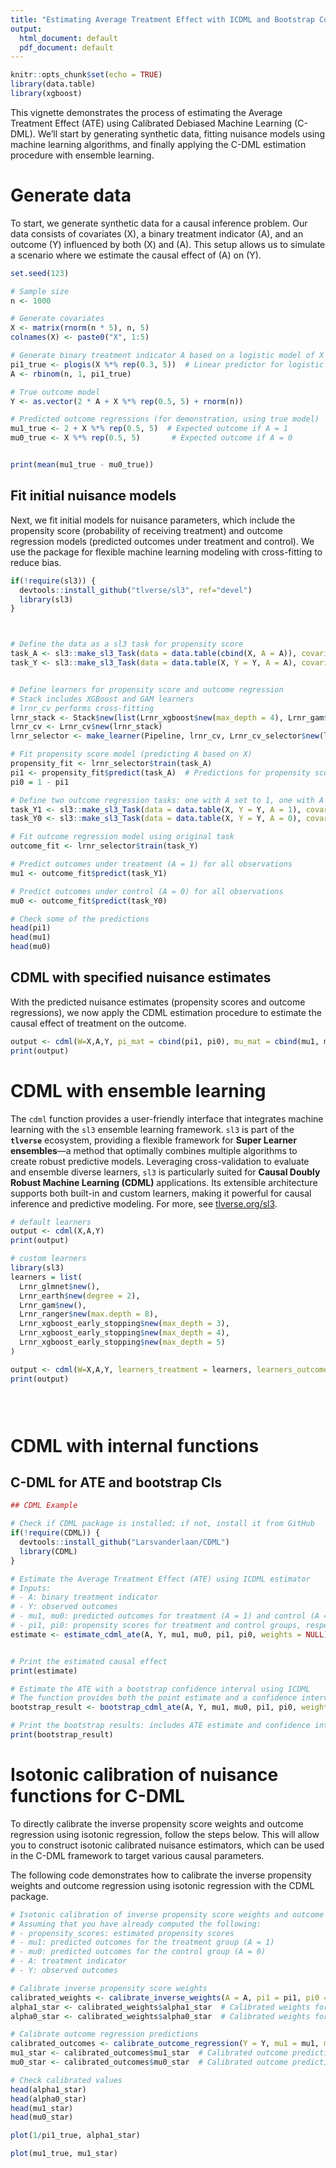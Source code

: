 ```yaml
---
title: "Estimating Average Treatment Effect with ICDML and Bootstrap Confidence Intervals"
output:
  html_document: default
  pdf_document: default
---
```


```r
knitr::opts_chunk$set(echo = TRUE)
library(data.table)
library(xgboost)
```



This vignette demonstrates the process of estimating the Average Treatment Effect (ATE) using Calibrated Debiased Machine Learning (C-DML). We'll start by generating synthetic data, fitting nuisance models using machine learning algorithms, and finally applying the C-DML estimation procedure with ensemble learning.




# Generate data

To start, we generate synthetic data for a causal inference problem. Our data consists of covariates \(X\), a binary treatment indicator \(A\), and an outcome \(Y\) influenced by both \(X\) and \(A\). This setup allows us to simulate a scenario where we estimate the causal effect of \(A\) on \(Y\).



```r
set.seed(123)

# Sample size
n <- 1000

# Generate covariates
X <- matrix(rnorm(n * 5), n, 5)
colnames(X) <- paste0("X", 1:5)

# Generate binary treatment indicator A based on a logistic model of X
pi1_true <- plogis(X %*% rep(0.3, 5))  # Linear predictor for logistic model
A <- rbinom(n, 1, pi1_true)

# True outcome model
Y <- as.vector(2 * A + X %*% rep(0.5, 5) + rnorm(n))

# Predicted outcome regressions (for demonstration, using true model)
mu1_true <- 2 + X %*% rep(0.5, 5)  # Expected outcome if A = 1
mu0_true <- X %*% rep(0.5, 5)       # Expected outcome if A = 0


print(mean(mu1_true - mu0_true))
```

## Fit initial nuisance models 

Next, we fit initial models for nuisance parameters, which include the propensity score (probability of receiving treatment) and outcome regression models (predicted outcomes under treatment and control). We use the \texttt{sl3} package for flexible machine learning modeling with cross-fitting to reduce bias.



```r
if(!require(sl3)) {
  devtools::install_github("tlverse/sl3", ref="devel")
  library(sl3)
}



# Define the data as a sl3 task for propensity score
task_A <- sl3::make_sl3_Task(data = data.table(cbind(X, A = A)), covariates = colnames(X), outcome = "A", outcome_type = "binomial")
task_Y <- sl3::make_sl3_Task(data = data.table(X, Y = Y, A = A), covariates = c(colnames(X), "A"), outcome = "Y", outcome_type = "continuous")


# Define learners for propensity score and outcome regression
# Stack includes XGBoost and GAM learners
# lrnr_cv performs cross-fitting
lrnr_stack <- Stack$new(list(Lrnr_xgboost$new(max_depth = 4), Lrnr_gam$new()))
lrnr_cv <- Lrnr_cv$new(lrnr_stack)
lrnr_selector <- make_learner(Pipeline, lrnr_cv, Lrnr_cv_selector$new(loss_squared_error))

# Fit propensity score model (predicting A based on X)
propensity_fit <- lrnr_selector$train(task_A)
pi1 <- propensity_fit$predict(task_A)  # Predictions for propensity scores
pi0 = 1 - pi1

# Define two outcome regression tasks: one with A set to 1, one with A set to 0
task_Y1 <- sl3::make_sl3_Task(data = data.table(X, Y = Y, A = 1), covariates = c(colnames(X), "A"), outcome = "Y", outcome_type = "continuous")
task_Y0 <- sl3::make_sl3_Task(data = data.table(X, Y = Y, A = 0), covariates = c(colnames(X), "A"), outcome = "Y", outcome_type = "continuous")

# Fit outcome regression model using original task
outcome_fit <- lrnr_selector$train(task_Y)

# Predict outcomes under treatment (A = 1) for all observations
mu1 <- outcome_fit$predict(task_Y1)

# Predict outcomes under control (A = 0) for all observations
mu0 <- outcome_fit$predict(task_Y0)

# Check some of the predictions
head(pi1)
head(mu1)
head(mu0)


```

## CDML with specified nuisance estimates

With the predicted nuisance estimates (propensity scores and outcome regressions), we now apply the CDML estimation procedure to estimate the causal effect of treatment on the outcome.


```r

output <- cdml(W=X,A,Y, pi_mat = cbind(pi1, pi0), mu_mat = cbind(mu1, mu0))
print(output)

```



# CDML with ensemble learning

The `cdml` function provides a user-friendly interface that integrates machine learning with the `sl3` ensemble learning framework. `sl3` is part of the **`tlverse`** ecosystem, providing a flexible framework for **Super Learner ensembles**—a method that optimally combines multiple algorithms to create robust predictive models. Leveraging cross-validation to evaluate and ensemble diverse learners, `sl3` is particularly suited for **Causal Doubly Robust Machine Learning (CDML)** applications. Its extensible architecture supports both built-in and custom learners, making it powerful for causal inference and predictive modeling. For more, see [tlverse.org/sl3](https://tlverse.org/sl3/).



```r

# default learners
output <- cdml(X,A,Y)
print(output)

# custom learners
library(sl3)
learners = list(
  Lrnr_glmnet$new(),
  Lrnr_earth$new(degree = 2),
  Lrnr_gam$new(),
  Lrnr_ranger$new(max.depth = 8),
  Lrnr_xgboost_early_stopping$new(max_depth = 3),
  Lrnr_xgboost_early_stopping$new(max_depth = 4),
  Lrnr_xgboost_early_stopping$new(max_depth = 5)
)

output <- cdml(W=X,A,Y, learners_treatment = learners, learners_outcome = learners)
print(output)


 

```



# CDML with internal functions

 


## C-DML for ATE and bootstrap CIs

```r
## CDML Example

# Check if CDML package is installed; if not, install it from GitHub
if(!require(CDML)) {
  devtools::install_github("Larsvanderlaan/CDML")
  library(CDML)
}

# Estimate the Average Treatment Effect (ATE) using ICDML estimator
# Inputs: 
# - A: binary treatment indicator
# - Y: observed outcomes
# - mu1, mu0: predicted outcomes for treatment (A = 1) and control (A = 0)
# - pi1, pi0: propensity scores for treatment and control groups, respectively
estimate <- estimate_cdml_ate(A, Y, mu1, mu0, pi1, pi0, weights = NULL) 


# Print the estimated causal effect
print(estimate)

# Estimate the ATE with a bootstrap confidence interval using ICDML
# The function provides both the point estimate and a confidence interval
bootstrap_result <- bootstrap_cdml_ate(A, Y, mu1, mu0, pi1, pi0, weights = NULL) 

# Print the bootstrap results: includes ATE estimate and confidence interval
print(bootstrap_result)


```



# Isotonic calibration of nuisance functions for C-DML


To directly calibrate the inverse propensity score weights and outcome regression using isotonic regression, follow the steps below. This will allow you to construct isotonic calibrated nuisance estimators, which can be used in the C-DML framework to target various causal parameters.


The following code demonstrates how to calibrate the inverse propensity weights and outcome regression using isotonic regression with the CDML package.


```r

# Isotonic calibration of inverse propensity score weights and outcome regression
# Assuming that you have already computed the following:
# - propensity_scores: estimated propensity scores
# - mu1: predicted outcomes for the treatment group (A = 1)
# - mu0: predicted outcomes for the control group (A = 0)
# - A: treatment indicator
# - Y: observed outcomes

# Calibrate inverse propensity score weights
calibrated_weights <- calibrate_inverse_weights(A = A, pi1 = pi1, pi0 = pi0)
alpha1_star <- calibrated_weights$alpha1_star  # Calibrated weights for treatment group
alpha0_star <- calibrated_weights$alpha0_star  # Calibrated weights for control group

# Calibrate outcome regression predictions
calibrated_outcomes <- calibrate_outcome_regression(Y = Y, mu1 = mu1, mu0 = mu0, A = A)
mu1_star <- calibrated_outcomes$mu1_star  # Calibrated outcome predictions for treatment group
mu0_star <- calibrated_outcomes$mu0_star  # Calibrated outcome predictions for control group

# Check calibrated values
head(alpha1_star)
head(alpha0_star)
head(mu1_star)
head(mu0_star)

plot(1/pi1_true, alpha1_star)

plot(mu1_true, mu1_star)
```
 
